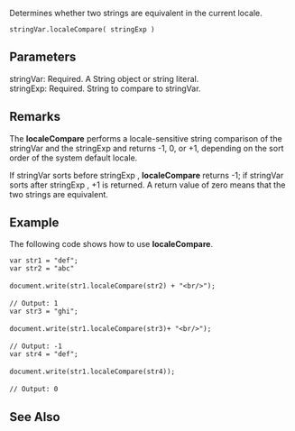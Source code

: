 Determines whether two strings are equivalent in the current locale.

 stringVar.localeCompare( stringExp )
==Parameters==
; stringVar: Required. A String object or string literal.
; stringExp: Required. String to compare to stringVar.

==Remarks==
The '''localeCompare''' performs a locale-sensitive string comparison of the stringVar and the stringExp and returns -1, 0, or +1, depending on the sort order of the system default locale.

If stringVar sorts before stringExp , '''localeCompare''' returns -1; if stringVar sorts after stringExp , +1 is returned. A return value of zero means that the two strings are equivalent.


==Example==
The following code shows how to use '''localeCompare'''.

 var str1 = "def";
 var str2 = "abc"
 
 document.write(str1.localeCompare(str2) + "&lt;br/&gt;");
 
 // Output: 1
 var str3 = "ghi";
 
 document.write(str1.localeCompare(str3)+ "&lt;br/&gt;");
 
 // Output: -1
 var str4 = "def";
 
 document.write(str1.localeCompare(str4));
 
 // Output: 0

==See Also==

              
